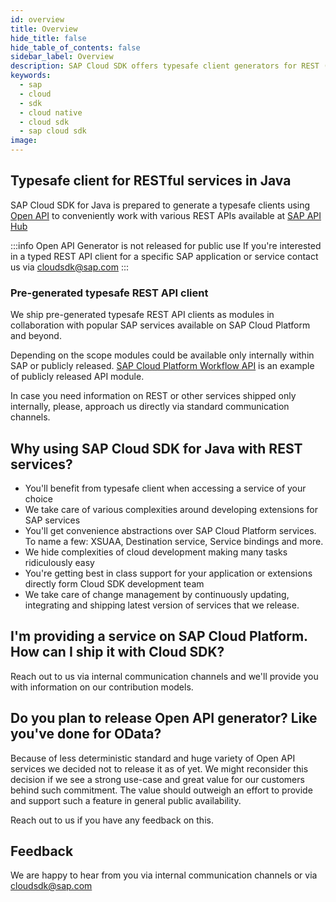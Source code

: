 ```yaml
---
id: overview
title: Overview
hide_title: false
hide_table_of_contents: false
sidebar_label: Overview
description: SAP Cloud SDK offers typesafe client generators for REST (Open API) services
keywords:
  - sap
  - cloud
  - sdk
  - cloud native
  - cloud sdk
  - sap cloud sdk
image:
---
```


## Typesafe client for RESTful services in Java

SAP Cloud SDK for Java is prepared to generate a typesafe clients using [Open API](https://www.openapis.org/) to conveniently work
with various REST APIs available at [SAP API Hub](https://api.sap.com/)

:::info Open API Generator is not released for public use
If you're interested in a typed REST API client for a specific SAP application or service contact us via [cloudsdk@sap.com](mailto:cloudsdk@sap.com)
:::

### Pre-generated typesafe REST API client

We ship pre-generated typesafe REST API clients as modules in collaboration with popular SAP services available on SAP
Cloud Platform and beyond.

Depending on the scope modules could be available only internally within SAP or publicly released. [SAP Cloud Platform Workflow
API](clients/scp-workflow-rest-api) is an example of publicly released API module.

In case you need information on REST or other services shipped only internally, please, approach us directly via
standard communication channels.

## Why using SAP Cloud SDK for Java with REST services?

- You'll benefit from typesafe client when accessing a service of your choice
- We take care of various complexities around developing extensions for SAP services
- You'll get convenience abstractions over SAP Cloud Platform services. To name a few: XSUAA, Destination
  service, Service bindings and more.
- We hide complexities of cloud development making many tasks ridiculously easy
- You're getting best in class support for your application or extensions directly form Cloud SDK development team
- We take care of change management by continuously updating, integrating and shipping latest version of services that
  we release.

## I'm providing a service on SAP Cloud Platform. How can I ship it with Cloud SDK?

Reach out to us via internal communication channels and we'll provide you with information on our contribution models.

## Do you plan to release Open API generator? Like you've done for OData?

Because of less deterministic standard and huge variety of Open API services we decided not to release it as of yet. We
might reconsider this decision if we see a strong use-case and great value for our customers behind such commitment. The
value should outweigh an effort to provide and support such a feature in general public availability.

Reach out to us if you have any feedback on this.

## Feedback

We are happy to hear from you via internal communication channels or via [cloudsdk@sap.com](mailto:cloudsdk@sap.com)
